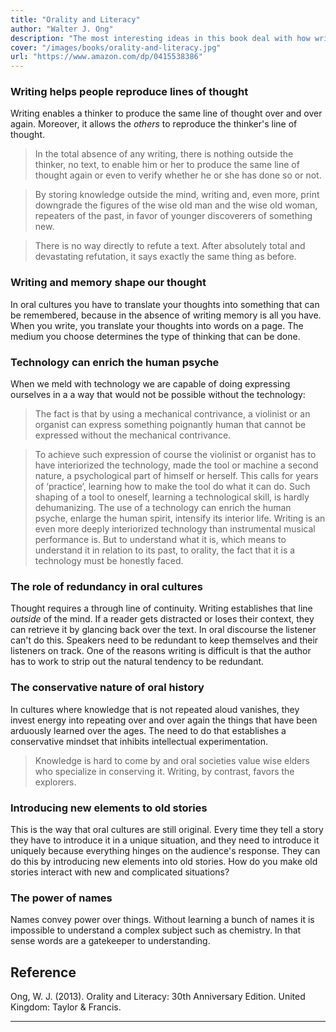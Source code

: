 ```yaml
---
title: "Orality and Literacy"
author: "Walter J. Ong"
description: "The most interesting ideas in this book deal with how writing as a technology influences the way we think. I was fascinated by the exploration of oral cultures and how they have to think and structure their communication differently in the absence of writing."
cover: "/images/books/orality-and-literacy.jpg"
url: "https://www.amazon.com/dp/0415538386"
---
```


### Writing helps people reproduce lines of thought

Writing enables a thinker to produce the same line of thought over and over again. Moreover, it allows the _others_ to reproduce the thinker's line of thought.

> In the total absence of any writing, there is nothing outside the thinker, no text, to enable him or her to produce the same line of thought again or even to verify whether he or she has done so or not.

> By storing knowledge outside the mind, writing and, even more, print downgrade the figures of the wise old man and the wise old woman, repeaters of the past, in favor of younger discoverers of something new.

> There is no way directly to refute a text. After absolutely total and devastating refutation, it says exactly the same thing as before.

### Writing and memory shape our thought

In oral cultures you have to translate your thoughts into something that can be remembered, because in the absence of writing memory is all you have. When you write, you translate your thoughts into words on a page. The medium you choose determines the type of thinking that can be done.

### Technology can enrich the human psyche

When we meld with technology we are capable of doing expressing ourselves in a a way that would not be possible without the technology:

> The fact is that by using a mechanical contrivance, a violinist or an organist can express something poignantly human that cannot be expressed without the mechanical contrivance.

> To achieve such expression of course the violinist or organist has to have interiorized the technology, made the tool or machine a second nature, a psychological part of himself or herself. This calls for years of ‘practice’, learning how to make the tool do what it can do. Such shaping of a tool to oneself, learning a technological skill, is hardly dehumanizing. The use of a technology can enrich the human psyche, enlarge the human spirit, intensify its interior life. Writing is an even more deeply interiorized technology than instrumental musical performance is. But to understand what it is, which means to understand it in relation to its past, to orality, the fact that it is a technology must be honestly faced.

### The role of redundancy in oral cultures

Thought requires a through line of continuity. Writing establishes that line _outside_ of the mind. If a reader gets distracted or loses their context, they can retrieve it by glancing back over the text. In oral discourse the listener can't do this. Speakers need to be redundant to keep themselves and their listeners on track. One of the reasons writing is difficult is that the author has to work to strip out the natural tendency to be redundant.

### The conservative nature of oral history

In cultures where knowledge that is not repeated aloud vanishes, they invest energy into repeating over and over again the things that have been arduously learned over the ages. The need to do that establishes a conservative mindset that inhibits intellectual experimentation. 

> Knowledge is hard to come by and oral societies value wise elders who specialize in conserving it. Writing, by contrast, favors the explorers.

### Introducing new elements to old stories

This is the way that oral cultures are still original. Every time they tell a story they have to introduce it in a unique situation, and they need to introduce it uniquely because everything hinges on the audience's response. They can do this by introducing new elements into old stories. How do you make old stories interact with new and complicated situations?

### The power of names

Names convey power over things. Without learning a bunch of names it is impossible to understand a complex subject such as chemistry. In that sense words are a gatekeeper to understanding.

<HrSection />

## Reference

Ong, W. J. (2013). Orality and Literacy: 30th Anniversary Edition. United Kingdom: Taylor & Francis.

---
